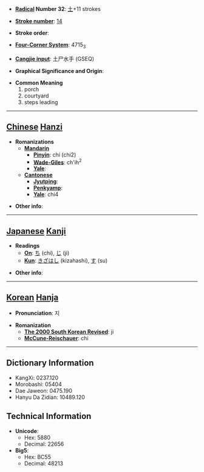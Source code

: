 * '''[[Wiktionary:Chinese radical index| Radical]] Number 32''': [[Wiktionary:Chinese radical index 土|土]]+11 strokes

* '''[[Wiktionary:Chinese total strokes index|Stroke number]]''': [[Wiktionary:Chinese total strokes index 14|14]]

* '''Stroke order''': 

* '''[[Wiktionary:Chinese four corner index|Four-Corner System]]''': 4715<sub>3</sub>

* '''[[Wiktionary:Chinese Cangjie index|Cangjie input]]''': 土尸水手 (GSEQ)

* '''Graphical Significance and Origin''': 

* '''Common Meaning'''
*#porch
*# courtyard
*# steps leading


----

== [[Chinese]] [[Hanzi]] ==

* '''Romanizations'''
** '''[[Mandarin]]'''
*** '''[[Pinyin]]''': chí (chi2)
*** '''[[Wade-Giles]]''': ch'ih<sup>2</sup>
*** '''[[Yale]]''': 
** '''[[Cantonese]]'''
*** '''[[Jyutping]]''':
*** '''[[Penkyamp]]''': 
*** '''[[Yale]]''': chi4

* '''Other info''': 

----

== [[Japanese]] [[Kanji]] ==

* '''Readings'''
** '''[[On]]''': [[ち]] (chi), [[じ]] (ji)
** '''[[Kun]]''': [[きざはし]] (kizahashi), [[す]] (su)

* '''Other info''':  

----

== [[Korean]] [[Hanja]] ==

* '''Pronunciation''': 지

* '''Romanization'''
** '''[[The 2000 South Korean Revised Romanization|The 2000 South Korean Revised]]''': ji
** '''[[McCune-Reischauer]]''': chi

----

== Dictionary Information ==

* KangXi: 0237.120
* Morobashi: 05404
* Dae Jaweon: 0475.190
* Hanyu Da Zidian: 10489.120

== Technical Information ==

* '''Unicode''':
** Hex: 5880
** Decimal: 22656
* '''Big5''':
** Hex: BC55
** Decimal: 48213